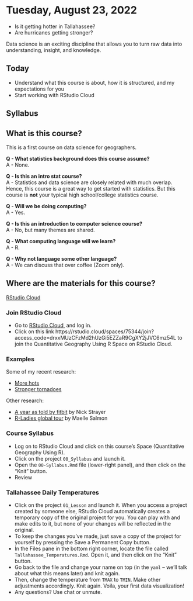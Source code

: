 # Tuesday, August 23, 2022 {-}

* Is it getting hotter in Tallahassee?
* Are hurricanes getting stronger?

Data science is an exciting discipline that allows you to turn raw data into understanding, insight, and knowledge.

## Today {-}

- Understand what this course is about, how it is structured, and my expectations for you
- Start working with RStudio Cloud

## Syllabus {-}

## What is this course? {-}

This is a first course on data science for geographers.

**Q - What statistics background does this course assume?**  
A - None.

**Q - Is this an intro stat course?**  
A - Statistics and data science are closely related with much overlap. Hence, this course is a great way to get started with statistics. But this course is **not** your typical high school/college statistics course.

**Q - Will we be doing computing?**   
A - Yes.

**Q - Is this an introduction to computer science course?**  
A - No, but many themes are shared.

**Q - What computing language will we learn?**  
A - R.

**Q - Why not language some other language?**  
A - We can discuss that over coffee (Zoom only).

## Where are the materials for this course? {-}

[RStudio Cloud](https://rstudio.cloud)

### Join RStudio Cloud {-}

* Go to [RStudio Cloud](https://rstudio.cloud), and log in.
* Click on this link https://rstudio.cloud/spaces/75344/join?access_code=drxxMUzCFzMd2hUzGi5EZZaR9CgXY2jJVC6mz54L to join the Quantitative Geography Using R Space on RStudio Cloud.

### Examples {-}

Some of my recent research:

- [More hots](https://eartharxiv.org/q4y8z/)
- [Stronger tornadoes](https://eartharxiv.org/wpkt9/)

Other research:

- [A year as told by fitbit](http://livefreeordichotomize.com/2017/12/27/a-year-as-told-by-fitbit/) by Nick Strayer
- [R-Ladies global tour](http://www.masalmon.eu/2017/10/06/globalrladiestour/) by Maelle Salmon

### Course Syllabus {-}

- Log on to RStudio Cloud and click on this course's Space (Quantitative Geography Using R).
- Click on the project `00_Syllabus` and launch it.
- Open the `00-Syllabus.Rmd` file (lower-right panel), and then click on the "Knit" button.
- Review

### Tallahassee Daily Temperatures {-}

- Click on the project `01_Lesson` and launch it. When you access a project created by someone else, RStudio Cloud automatically creates a temporary copy of the original project for you. You can play with and make edits to it, but none of your changes will be reflected in the original. 
- To keep the changes you’ve made, just save a copy of the project for yourself by pressing the Save a Permanent Copy button.
- In the Files pane in the bottom right corner, locate the file called `Tallahassee_Temperatures.Rmd`. Open it, and then click on the "Knit" button.
- Go back to the file and change your name on top (in the `yaml` -- we'll talk about what this means later) and knit again.
- Then, change the temperature from `TMAX` to `TMIN`. Make other adjustments accordingly. Knit again. Voila, your first data visualization!
- Any questions? Use chat or unmute.